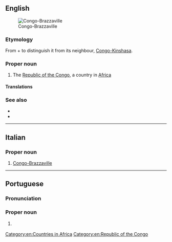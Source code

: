 {{also|Congo Brazzaville}}
==English==
[[File:LocationRCongo.svg|thumb|Congo-Brazzaville]]

===Etymology===
From {{m|en|Congo}} + {{m|en|Brazzaville}} to distinguish it from its neighbour, [[Congo-Kinshasa]].

===Proper noun===
{{en-proper noun}}

# {{senseid|en|Q971}}The [[Republic of the Congo]], a country in [[Africa]]

====Translations====
{{trans-see|id=Q971|Congo}}

===See also===
* {{l|en|Congo-Kinshasa}}
* {{pedia}}

[[Category:en:Countries in Africa]]
[[Category:en:Republic of the Congo]]

----

==Italian==

===Proper noun===
{{it-proper noun}}

# [[#English|Congo-Brazzaville]]

{{C|it|Countries}}

----

==Portuguese==

===Pronunciation===
{{pt-IPA|Congo Brazavile}}

===Proper noun===
{{pt-proper noun|m|head=[[Congo]]-[[Brazzaville]]}}

# {{place|pt|country|in central|continent/Africa|t1=Congo}}
#: {{syn|pt|República do Congo}}
